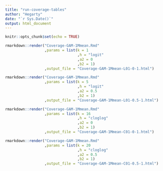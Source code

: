 ```yaml
---
title: "run-coverage-tables"
author: "Hegarty"
date: "`r Sys.Date()`"
output: html_document
---
```


```r
knitr::opts_chunk$set(echo = TRUE)
```


```r
rmarkdown::render("Coverage-GAM-1Mmean.Rmd"
                  ,params = list(k = 1
                                 ,h = "logit"
                                 ,a2 = 0
                                 ,b2 = 1)
                  ,output_file = "Coverage-GAM-1Mmean-L01-0-1.html")

rmarkdown::render("Coverage-GAM-1Mmean.Rmd"
                  ,params = list(k = 5
                                 ,h = "logit"
                                 ,a2 = 0.5
                                 ,b2 = 1)
                  ,output_file = "Coverage-GAM-1Mmean-L01-0.5-1.html")

rmarkdown::render("Coverage-GAM-1Mmean.Rmd"
                  ,params = list(k = 16
                                 ,h = "cloglog"
                                 ,a2 = 0
                                 ,b2 = 1)
                  ,output_file = "Coverage-GAM-1Mmean-C01-0-1.html")

rmarkdown::render("Coverage-GAM-1Mmean.Rmd"
                  ,params = list(k = 20
                                 ,h = "cloglog"
                                 ,a2 = 0.5
                                 ,b2 = 1)
                  ,output_file = "Coverage-GAM-1Mmean-C01-0.5-1.html")
```